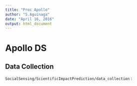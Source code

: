 ```yaml
---
title: "Proc Apollo"
author: "S.Aguinaga"
date: "April 16, 2016"
output: html_document
---
```


# Apollo DS

## Data Collection
`SocialSensing/ScientificImpactPrediction/data_collection`
:
